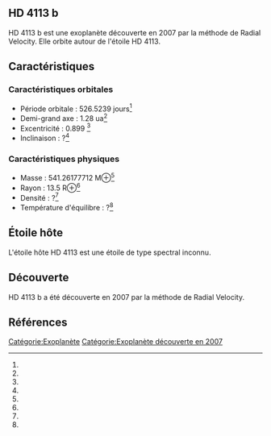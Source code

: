== HD 4113 b ==

{{Infobox Exoplanète
| nom = HD 4113 b
| image = 
| légende = 
| étoile = HD 4113
| constellation = 
| ascension_droite = 
| déclinaison = 
| distance = ?
| type_spectral = ?
| masse = 541.26177712 M⊕<ref></ref>
| rayon = 13.5 R⊕<ref></ref>
| densité = ?<ref></ref>
| gravité = ?<ref></ref>
| température = ?<ref></ref>
| période = 526.5239 j<ref></ref>
| demi_grand_axe = 1.28 ua<ref></ref>
| excentricité = 0.899 <ref></ref>
| inclinaison = ?<ref></ref>
| méthode_découverte = Radial Velocity
| date_découverte = 2007
| statut = Confirmée
}}

HD 4113 b est une exoplanète découverte en 2007 par la méthode de Radial Velocity. Elle orbite autour de l'étoile HD 4113.

== Caractéristiques ==

=== Caractéristiques orbitales ===
* Période orbitale : 526.5239 jours<ref></ref>
* Demi-grand axe : 1.28 ua<ref></ref>
* Excentricité : 0.899 <ref></ref>
* Inclinaison : ?<ref></ref>

=== Caractéristiques physiques ===
* Masse : 541.26177712 M⊕<ref></ref>
* Rayon : 13.5 R⊕<ref></ref>
* Densité : ?<ref></ref>
* Température d'équilibre : ?<ref></ref>

== Étoile hôte ==

{{Infobox Étoile
| nom = HD 4113
| image = 
| légende = 
| constellation = 
| ascension_droite = 
| déclinaison = 
| distance = ?
| type_spectral = ?
| magnitude_absolue = 
| magnitude_apparente = 
| masse = ?<ref></ref>
| rayon = ?<ref></ref>
| température = ?<ref></ref>
| métallicité = ?<ref></ref>
| âge = ?<ref></ref>
}}

L'étoile hôte HD 4113 est une étoile de type spectral inconnu.

== Découverte ==

HD 4113 b a été découverte en 2007 par la méthode de Radial Velocity.

== Références ==
<references />

[[Catégorie:Exoplanète]]
[[Catégorie:Exoplanète découverte en 2007]]
